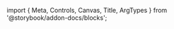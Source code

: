 ﻿import { Meta, Controls, Canvas, Title, ArgTypes } from '@storybook/addon-docs/blocks';

<Meta of={CategoryBarStories}/>
<Title/>

<Canvas of={CategoryBarStories.Default} sourceState={"none"} withToolbar={true}/>
<Controls/>

## Components
### CategoryBar
<ArgTypes of={CategoryBarStories}/>
